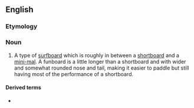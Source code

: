 ==English==
{{wikipedia}}

===Etymology===
{{compound|en|fun|board}}

===Noun===
{{en-noun}}
# {{lb|en|surfing}} A type of [[surfboard]] which is roughly in between a [[shortboard]] and a [[mini-mal]]. A funboard is a little longer than a shortboard and with wider and somewhat rounded nose and tail, making it easier to paddle but still having most of the performance of a shortboard.

====Derived terms====
* {{l|en|funboarder}}